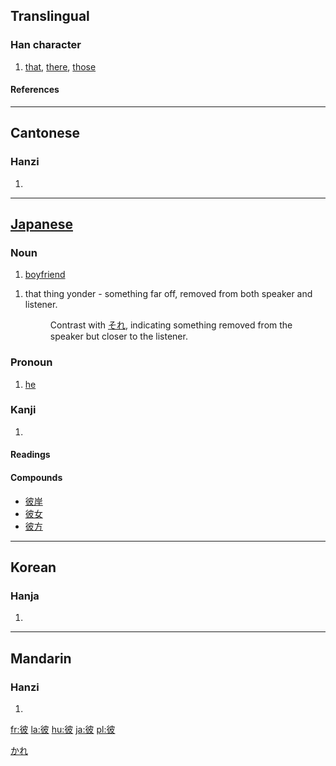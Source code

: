 ==Translingual==
===Han character===
{{Han char|rn=60|rad=彳|as=05|sn=8|four=2424<sub>7</sub>|canj=竹人木竹水 (HODHE)}}
# [[that]], [[there]], [[those]]
====References====
{{Han ref|kx=0365.250|dkj=10066|dj=0685.180|hdz=20817.100|uh=5F7C|ud=24444|bh=A9BC|bd=43452}}
----
==Cantonese==
===Hanzi===
{{yue-hanzi|jyut=|y=bei2}}
# {{defn|Cantonese}}
-----
==[[Japanese]]==
===Noun===
{{ja-noun|k|hira=かれ|rom=kare}}
# [[boyfriend]]
{{ja-noun|k|hira=あれ|rom=are}}
# that thing yonder - something far off, removed from both speaker and listener.
#: Contrast with [[それ]], indicating something removed from the speaker but closer to the listener.  
[[Category:Japanese nouns|かれ]] <!--override the link-->

===Pronoun===
{{ja-pos|k|proper|hira=かれ|rom=kare}}

# [[he]]

===Kanji===
{{ja-kanji|grade=|rs=彳05}}
# {{defn|Japanese}} 
====Readings====
{{ja-readings|on=[[ひ]] (hi)|kun=[[かれ]] (kare), [[かの]] (kano), [[あれ]] (are)}}

====Compounds====
*[[彼岸]]
*[[彼女]]
*[[彼方]]
----
==Korean==
===Hanja===
{{ko-hanja|hangeul=피|eumhun=저, 그, 저쪽|rv=pi|mr=p'i|y=phi}}
# {{defn|Korean}}

----
==Mandarin==
===Hanzi===
{{cmn-hanzi|pin=[[bǐ]] (bi3)|wg=pi<sup>3</sup>}}
# {{defn|Mandarin}}

[[fr:彼]]
[[la:彼]]
[[hu:彼]]
[[ja:彼]]
[[pl:彼]]